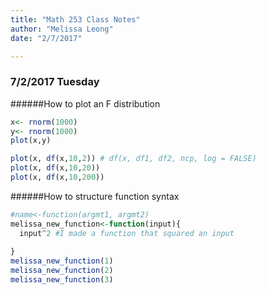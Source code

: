 ```yaml
---
title: "Math 253 Class Notes"
author: "Melissa Leong"
date: "2/7/2017"

---
```

### 7/2/2017 Tuesday 
######How to plot an F distribution
```r
x<- rnorm(1000)
y<- rnorm(1000)
plot(x,y)

plot(x, df(x,10,2)) # df(x, df1, df2, ncp, log = FALSE)
plot(x, df(x,10,20))
plot(x, df(x,10,200))
```


######How to structure function syntax
```r
#name<-function(argmt1, argmt2)
melissa_new_function<-function(input){
  input^2 #I made a function that squared an input 
  
}
melissa_new_function(1)
melissa_new_function(2)
melissa_new_function(3)
```